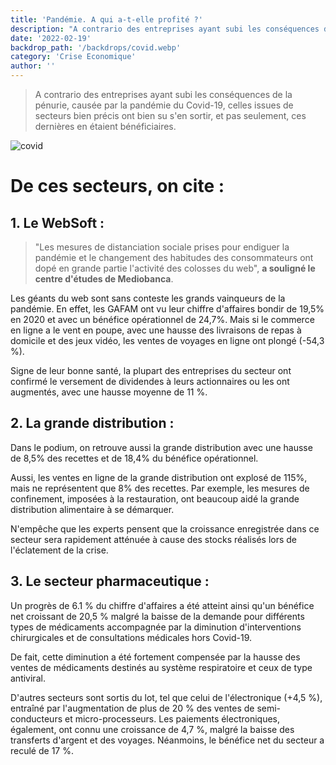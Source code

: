 ```yaml
---
title: 'Pandémie. A qui a-t-elle profité ?'
description: "A contrario des entreprises ayant subi les conséquences de la pénurie, causée par la pandémie du Covid-19, celles issues de secteurs bien précis ont bien su s'en sortir, et pas seulement, ces dernières en étaient bénéficiaires."
date: '2022-02-19'
backdrop_path: '/backdrops/covid.webp'
category: 'Crise Economique'
author: ''
---
```


> A contrario des entreprises ayant subi les conséquences de la pénurie, causée par la pandémie du Covid-19, celles issues de secteurs bien précis ont bien su s'en sortir, et pas seulement, ces dernières en étaient bénéficiaires.

![covid](/backdrops/covid.webp)

# De ces secteurs, on cite :

## 1. Le WebSoft :

> "Les mesures de distanciation sociale prises pour endiguer la pandémie et le changement des habitudes des consommateurs ont dopé en grande partie l'activité des colosses du web", **a souligné le centre d'études de Mediobanca**.

Les géants du web sont sans conteste les grands vainqueurs de la pandémie. En effet, les GAFAM ont vu leur chiffre d'affaires bondir de 19,5% en 2020 et avec un bénéfice opérationnel de 24,7%. Mais si le commerce en ligne a le vent en poupe, avec une hausse des livraisons de repas à domicile et des jeux vidéo, les ventes de voyages en ligne ont plongé (-54,3 %).

Signe de leur bonne santé, la plupart des entreprises du secteur ont confirmé le versement de dividendes à leurs actionnaires ou les ont augmentés, avec une hausse moyenne de 11 %.

## 2. La grande distribution :

Dans le podium, on retrouve aussi la grande distribution avec une hausse de 8,5% des recettes et de 18,4% du bénéfice opérationnel.

Aussi, les ventes en ligne de la grande distribution ont explosé de 115%, mais ne représentent que 8% des recettes. Par exemple, les mesures de confinement, imposées à la restauration, ont beaucoup aidé la grande distribution alimentaire à se démarquer.

N'empêche que les experts pensent que la croissance enregistrée dans ce secteur sera rapidement atténuée à cause des stocks réalisés lors de l'éclatement de la crise.

## 3. Le secteur pharmaceutique :

Un progrès de 6.1 % du chiffre d'affaires a été atteint ainsi qu'un bénéfice net croissant de 20,5 % malgré la baisse de la demande pour différents types de médicaments accompagnée par la diminution d'interventions chirurgicales et de consultations médicales hors Covid-19.

De fait, cette diminution a été fortement compensée par la hausse des ventes de médicaments destinés au système respiratoire et ceux de type antiviral.

D'autres secteurs sont sortis du lot, tel que celui de l'électronique (+4,5 %), entraîné par l'augmentation de plus de 20 % des ventes de semi-conducteurs et micro-processeurs. Les paiements électroniques, également, ont connu une croissance de 4,7 %, malgré la baisse des transferts d'argent et des voyages. Néanmoins, le bénéfice net du secteur a reculé de 17 %.
